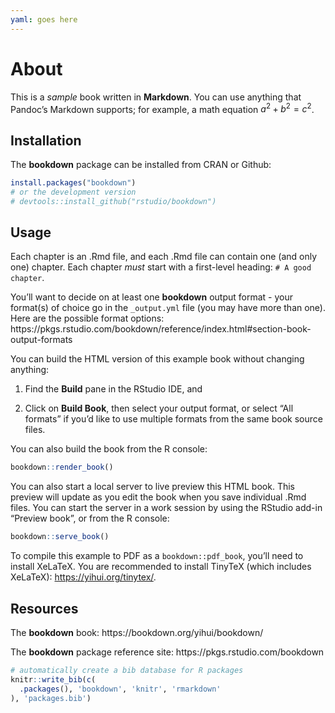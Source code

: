 ```yaml
--- 
yaml: goes here
---
```


# About

This is a _sample_ book written in **Markdown**. You can use anything that Pandoc's Markdown supports; for example, a math equation $a^2 + b^2 = c^2$.

## Installation

The **bookdown** package can be installed from CRAN or Github:

```r
install.packages("bookdown")
# or the development version
# devtools::install_github("rstudio/bookdown")
```

## Usage 

Each chapter is an .Rmd file, and each .Rmd file can contain one (and only one) chapter. Each chapter *must* start with a first-level heading: `# A good chapter`.

You'll want to decide on at least one **bookdown** output format - your format(s) of choice go in the `_output.yml` file (you may have more than one). Here are the possible format options:
https://pkgs.rstudio.com/bookdown/reference/index.html#section-book-output-formats

You can build the HTML version of this example book without changing anything:

1. Find the **Build** pane in the RStudio IDE, and

1. Click on **Build Book**, then select your output format, or select "All formats" if you'd like to use multiple formats from the same book source files.

You can also build the book from the R console:

```r
bookdown::render_book()
```

You can also start a local server to live preview this HTML book. This preview will update as you edit the book when you save individual .Rmd files. You can start the server in a work session by using the RStudio add-in "Preview book", or from the R console:

```r
bookdown::serve_book()
```

To compile this example to PDF as a `bookdown::pdf_book`, you'll need to install XeLaTeX. You are recommended to install TinyTeX (which includes XeLaTeX): <https://yihui.org/tinytex/>.

## Resources

The **bookdown** book: https://bookdown.org/yihui/bookdown/

The **bookdown** package reference site: https://pkgs.rstudio.com/bookdown


```r
# automatically create a bib database for R packages
knitr::write_bib(c(
  .packages(), 'bookdown', 'knitr', 'rmarkdown'
), 'packages.bib')
```
